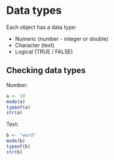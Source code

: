 # Data types

Each object has a data type:
  
* Numeric (number - integer or double)
* Character (text)
* Logical (TRUE / FALSE)

## Checking data types

Number:
```r
a <- 10
mode(a)
typeof(a)
str(a)
```

Text:
```r
b <- "word"
mode(b)
typeof(b)
str(b)
```

